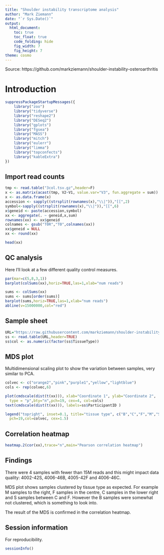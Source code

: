 ```yaml
---
title: "Shoulder instability transcriptome analysis"
author: "Mark Ziemann"
date: "`r Sys.Date()`"
output:
  html_document:
    toc: true
    toc_float: true
    code_folding: hide
    fig_width: 7
    fig_height: 7
theme: cosmo
---
```


Source: https://github.com/markziemann/shoulder-instability-osteroarthritis

# Introduction

```r

suppressPackageStartupMessages({
    library("zoo")
    library("tidyverse")
    library("reshape2")
    library("DESeq2")
    library("gplots")
    library("fgsea")
    library("MASS")
    library("mitch")
    library("eulerr")
    library("limma")
    library("topconfects")
    library("kableExtra")
})

```

## Import read counts

```r

tmp <- read.table("3col.tsv.gz",header=F)
x <- as.matrix(acast(tmp, V2~V1, value.var="V3", fun.aggregate = sum))
x <- as.data.frame(x)
accession <- sapply((strsplit(rownames(x),"\\|")),"[[",2)
symbol<-sapply((strsplit(rownames(x),"\\|")),"[[",6)
x$geneid <- paste(accession,symbol)
xx <- aggregate(. ~ geneid,x,sum)
rownames(xx) <- xx$geneid
colnames <- gsub("T0R","T0",colnames(xx))
xx$geneid = NULL
xx <- round(xx)

head(xx)

```

## QC analysis

Here I'll look at a few different quality control measures.

```r

par(mar=c(5,8,3,1))
barplot(colSums(xx),horiz=TRUE,las=1,xlab="num reads")

sums <- colSums(xx)
sums <- sums[order(sums)]
barplot(sums,horiz=TRUE,las=1,xlab="num reads")
abline(v=15000000,col="red")

```

## Sample sheet

```r

URL="https://raw.githubusercontent.com/markziemann/shoulder-instability-osteroarthritis/main/OA_samplesheet.tsv"
ss <- read.table(URL,header=TRUE)
ss$col <- as.numeric(factor(ss$TissueType))

```

## MDS plot

Multidimensional scaling plot to show the variation between samples, very similar to PCA.

```r

colvec <- c("orange2","pink","purple1","yellow","lightblue")
cols <- rep(colvec,6)

plot(cmdscale(dist(t(xx))), xlab="Coordinate 1", ylab="Coordinate 2", 
  type = "p",bty="n",pch=19, cex=4, col=cols)
text(cmdscale(dist(t(xx))), labels=ss$ParticipantID )

legend("topright", inset=0.1, title="tissue type", c("B","C","F","M","S"),
  pch=19,col=colvec, cex=1.5)

```

## Correlation heatmap

```r

heatmap.2(cor(xx),trace="n",main="Pearson correlation heatmap")

```

## Findings

There were 4 samples with fewer than 15M reads and this might impact data quality: 4002-42S, 4006-46B, 4005-42F and 4006-46C.

MDS plot shows samples clustered by tissue type as expected.
For example M samples to the right, F samples in the centre, C samples in the lower right and S samples between C and F.
However the B samples were somewhat not clustered, which is something to look into.

The result of the MDS is confirmed in the correlation heatmap.

## Session information

For reproducibility.

```r

sessionInfo()

```
